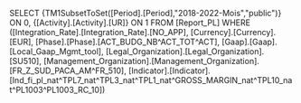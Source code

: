SELECT {TM1SubsetToSet([Period].[Period],"2018-2022-Mois","public")} ON 0, {[Activity].[Activity].[UR]} ON 1 FROM [Report_PL] WHERE ([Integration_Rate].[Integration_Rate].[NO_APP], [Currency].[Currency].[EUR], [Phase].[Phase].[ACT_BUDG_NB^ACT_TOT^ACT], [Gaap].[Gaap].[Local_Gaap_Mgmt_tool], [Legal_Organization].[Legal_Organization].[SU510], [Management_Organization].[Management_Organization].[FR_Z_SUD_PACA_AM^FR_510], [Indicator].[Indicator].[Ind_fi_pl_nat^TPL7_nat^TPL3_nat^TPL1_nat^GROSS_MARGIN_nat^TPL10_nat^PL1003^PL1003_RC_10])